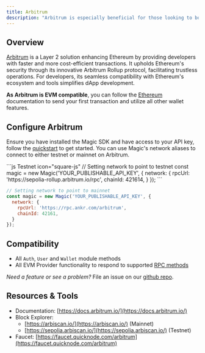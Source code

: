 ---
title: Arbitrum
description: "Arbitrum is especially beneficial for those looking to boost performance while maintaining the decentralized principles of Ethereum."
---

## Overview

[Arbitrum](https://arbitrum.io/rollup) is a Layer 2 solution enhancing Ethereum by providing developers with faster and more cost-efficient transactions. It upholds Ethereum's security through its innovative Arbitrum Rollup protocol, facilitating trustless operations. For developers, its seamless compatibility with Ethereum's ecosystem and tools simplifies dApp development.

**As Arbitrum is EVM compatible**, you can follow the [Ethereum](/docs/embedded-wallet/blockchains/ethereum/javascript) documentation to send your first transaction and utilize all other wallet features.

## Configure Arbitrum

Ensure you have installed the Magic SDK and have access to your API key, follow the [quickstart](/docs/embedded-wallet/quickstart/overview) to get started. You can use Magic's network aliases to connect to either testnet or mainnet on Arbitrum.

<CodeGroup>
```js Testnet icon="square-js"
// Setting network to point to testnet
const magic = new Magic('YOUR_PUBLISHABLE_API_KEY', {
  network: {
    rpcUrl: 'https://sepolia-rollup.arbitrum.io/rpc',
    chainId: 421614,
  }
});
```

```js Mainnet icon="square-js"
// Setting network to point to mainnet
const magic = new Magic('YOUR_PUBLISHABLE_API_KEY', {
  network: {
    rpcUrl: 'https://rpc.ankr.com/arbitrum',
    chainId: 42161,
  }
});
```
</CodeGroup>

## Compatibility

- All `Auth`, `User` and `Wallet` module methods
- All EVM Provider functionality to respond to supported [RPC methods](/docs/embedded-wallet/api/client-side-sdks/javascript#evm-rpc-methods)

_Need a feature or see a problem?_ File an issue on our [github repo](https://github.com/magiclabs/magic-js).

## Resources & Tools

- Documentation: [https://docs.arbitrum.io/](https://docs.arbitrum.io/)
- Block Explorer:
  - [https://arbiscan.io/](https://arbiscan.io/) (Mainnet)
  - [https://sepolia.arbiscan.io/](https://sepolia.arbiscan.io/) (Testnet)
- Faucet: [https://faucet.quicknode.com/arbitrum](https://faucet.quicknode.com/arbitrum)
